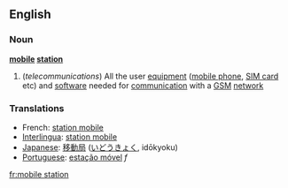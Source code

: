 ==English==
===Noun===
'''[[mobile]] [[station]]'''
#(''telecommunications'') All the user [[equipment]] ([[mobile phone]], [[SIM card]] etc) and [[software]] needed for [[communication]] with a [[GSM]] [[network]]
===Translations===
*French: [[station mobile]]
*[[Interlingua]]: [[station mobile]]
*[[Japanese]]: [[移動局]] ([[いどうきょく]], idōkyoku)
*[[Portuguese]]: [[estação móvel]] ''f''
[[fr:mobile station]]
